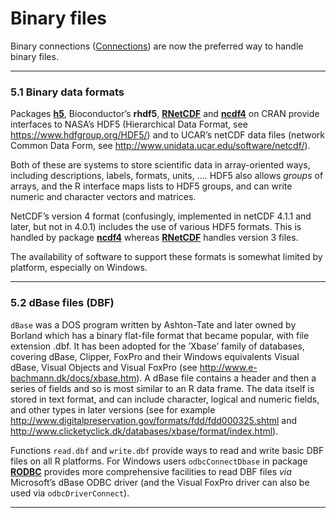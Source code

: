 #  Binary files
<p><a href="" id="index-Binary-files"></a></p>
<p>Binary connections (<a href="connections.html">Connections</a>) are now the preferred way to handle binary files.</p>
<hr />
<p><a href="" id="Binary-data-formats"></a> <a href="" id="Binary-data-formats-1"></a></p>
<h3 id="binary-data-formats" class="section">5.1 Binary data formats</h3>
<p><a href="" id="index-hdf5"></a> <a href="" id="index-Hierarchical-Data-Format"></a> <a href="" id="index-netCDF"></a> <a href="" id="index-network-Common-Data-Form"></a></p>
<p>Packages <a href="https://CRAN.R-project.org/package=h5"><strong>h5</strong></a>, Bioconductor’s <strong>rhdf5</strong>, <a href="https://CRAN.R-project.org/package=RNetCDF"><strong>RNetCDF</strong></a> and <a href="https://CRAN.R-project.org/package=ncdf4"><strong>ncdf4</strong></a> on CRAN provide interfaces to NASA’s HDF5 (Hierarchical Data Format, see <a href="https://www.hdfgroup.org/HDF5/" class="uri">https://www.hdfgroup.org/HDF5/</a>) and to UCAR’s netCDF data files (network Common Data Form, see <a href="http://www.unidata.ucar.edu/software/netcdf/" class="uri">http://www.unidata.ucar.edu/software/netcdf/</a>).</p>
<p>Both of these are systems to store scientific data in array-oriented ways, including descriptions, labels, formats, units, …. HDF5 also allows <em>groups</em> of arrays, and the R interface maps lists to HDF5 groups, and can write numeric and character vectors and matrices.</p>
<p>NetCDF’s version 4 format (confusingly, implemented in netCDF 4.1.1 and later, but not in 4.0.1) includes the use of various HDF5 formats. This is handled by package <a href="https://CRAN.R-project.org/package=ncdf4"><strong>ncdf4</strong></a> whereas <a href="https://CRAN.R-project.org/package=RNetCDF"><strong>RNetCDF</strong></a> handles version 3 files.</p>
<p>The availability of software to support these formats is somewhat limited by platform, especially on Windows.</p>
<hr />
<p><a href="" id="dBase-files-_0028DBF_0029"></a> <a href="" id="dBase-files-_0028DBF_0029-1"></a></p>
<h3 id="dbase-files-dbf" class="section">5.2 dBase files (DBF)</h3>
<p><a href="" id="index-dBase"></a> <a href="" id="index-DBF-files"></a></p>
<p><code class="calibre2">dBase</code> was a DOS program written by Ashton-Tate and later owned by Borland which has a binary flat-file format that became popular, with file extension .dbf. It has been adopted for the ’Xbase’ family of databases, covering dBase, Clipper, FoxPro and their Windows equivalents Visual dBase, Visual Objects and Visual FoxPro (see <a href="http://www.e-bachmann.dk/docs/xbase.htm" class="uri">http://www.e-bachmann.dk/docs/xbase.htm</a>). A dBase file contains a header and then a series of fields and so is most similar to an R data frame. The data itself is stored in text format, and can include character, logical and numeric fields, and other types in later versions (see for example <a href="http://www.digitalpreservation.gov/formats/fdd/fdd000325.shtml" class="uri">http://www.digitalpreservation.gov/formats/fdd/fdd000325.shtml</a> and <a href="http://www.clicketyclick.dk/databases/xbase/format/index.html" class="uri">http://www.clicketyclick.dk/databases/xbase/format/index.html</a>).</p>
<p><a href="" id="index-read_002edbf"></a> <a href="" id="index-write_002edbf"></a></p>
<p>Functions <code class="calibre2">read.dbf</code> and <code class="calibre2">write.dbf</code> provide ways to read and write basic DBF files on all R platforms. For Windows users <code class="calibre2">odbcConnectDbase</code> in package <a href="https://CRAN.R-project.org/package=RODBC"><strong>RODBC</strong></a> provides more comprehensive facilities to read DBF files <em>via</em> Microsoft’s dBase ODBC driver (and the Visual FoxPro driver can also be used via <code class="calibre2">odbcDriverConnect</code>). <a href="" id="index-odbcConnectDbase"></a></p>
<hr />
<p><a href="" id="Image-files"></a> <a href="" id="Image-files-1"></a></p>
<div id="calibre_pb_14" class="calibre11">

</div>
